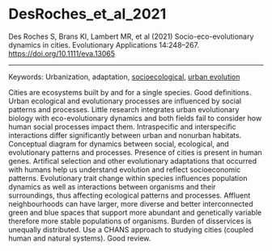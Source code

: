 # DesRoches_et_al_2021

Des Roches S, Brans KI, Lambert MR, et al (2021) Socio-eco-evolutionary dynamics in cities. Evolutionary Applications 14:248–267. <https://doi.org/10.1111/eva.13065>


---

Keywords: Urbanization, adaptation, [socioecological](../topics/Socioecological.qmd), [urban evolution](../topics/UrbanEvolution.qmd)	 

Cities are ecosystems built by and for a single species. Good definitions. Urban ecological and evolutionary processes are influenced by social patterns and processes. Little research integrates urban evolutionary biology with eco-evolutionary dynamics and both fields fail to consider how human social processes impact them. Intraspecific and interspecific interactions differ significantly between urban and nonurban habitats. Conceptual diagram for dynamics between social, ecological, and evolutionary patterns and processes. Presence of cities is present in human genes. Artifical selection and other evolutionary adaptations that occurred with humans help us understand evolution and reflect socioeconomic patterns. Evolutionary trait change within species influences population dynamics as well as interactions between organisms and their surroundings, thus affecting ecological patterns and processes. Affluent neighbourhoods can have larger, more diverse and better interconnected green and blue spaces that support more abundant and genetically variable therefore more stable populations of organisms. Burden of disservices is unequally distributed. Use a CHANS approach to studying cities (coupled human and natural systems). Good review.


